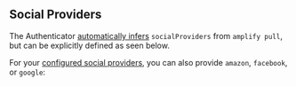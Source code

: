 
## Social Providers

<Message colorTheme="info" heading="Zero Configuration">

The Authenticator [automatically infers](/connected-components/authenticator#step-1-configure-backend) `socialProviders` from `amplify pull`,
but can be explicitly defined as seen below.

</Message>

For your [configured social providers](https://docs.amplify.aws/lib/auth/social/q/platform/js/), you can also provide `amazon`, `facebook`, or `google`:

```jsx expoSnack name=SocialProviders file=../../../../../../../examples/react-native/src/features/Authenticator/Federated/Example.tsx
```
